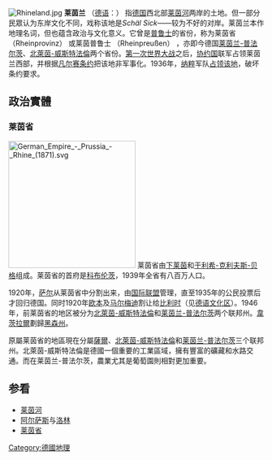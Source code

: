 {{unreferenced|time=2016-08-24T20:09:39+00:00}}
[[File:Rhineland.jpg|thumb]]
'''莱茵兰''' （[[德语|德语]]：{{lang|de|Rheinland}}） 指[[德国|德国]]西北部[[莱茵河|莱茵河]]两岸的土地。但一部分民眾认为东岸文化不同，戏称该地是''Schäl Sick''——较为不好的对岸。莱茵兰本作地理名词，但也蕴含政治与文化意义。它曾是[[普鲁士|普鲁士]]的省份，称为莱茵省 （Rheinprovinz） 或莱茵普鲁士 （Rheinpreußen） ，亦即今德国[[莱茵兰-普法尔茨|莱茵兰-普法尔茨]]、[[北萊茵-威斯特法倫|北萊茵-威斯特法倫]]两个省份。[[第一次世界大战|第一次世界大战]]之后，[[三国协约|协约国]]联军占领莱茵兰西部，并根据[[凡尔赛条约|凡尔赛条约]]把该地非军事化。1936年，[[纳粹德国|纳粹]]军队[[重新武裝萊茵蘭|占领该地]]，破坏条约要求。

==政治實體==
===莱茵省===
[[File:German_Empire_-_Prussia_-_Rhine_(1871).svg|250px]]
莱茵省由[[下莱茵大公国|下莱茵]]和[[于利希-克利夫斯-贝格|于利希-克利夫斯-贝格]]组成。莱茵省的首府是[[科布伦茨|科布伦茨]]，1939年全省有八百万人口。

1920年，[[萨尔|萨尔]]从莱茵省中分割出来，由[[国际联盟|国际联盟]]管理，直至1935年的公民投票后才回归德国。同时1920年[[欧本_（比利时）|欧本]]及[[马尔梅迪|马尔梅迪]]割让给[[比利时|比利时]]（见[[德语文化区|德语文化区]]）。1946年，前莱茵省的地区被分为[[北萊茵-威斯特法倫|北萊茵-威斯特法倫]]和[[莱茵兰-普法尔茨|莱茵兰-普法尔茨]]两个联邦州。[[韋茨拉爾|韋茨拉爾]]劃歸[[黑森州|黑森州]]。

原屬莱茵省的地區現在分屬[[薩爾|薩爾]]、[[北萊茵-威斯特法倫|北萊茵-威斯特法倫]]和[[莱茵兰-普法尔茨|莱茵兰-普法尔茨]]三个联邦州。北萊茵-威斯特法倫是德國一個重要的工業區域，擁有豐富的礦藏和水路交通。而在莱茵兰-普法尔茨，農業尤其是葡萄園則相對更加重要。

==参看==
*[[莱茵河|莱茵河]]
*[[阿尔萨斯|阿尔萨斯]]与[[洛林|洛林]]
*[[莱茵省|莱茵省]]

{{Authority control}}

[[Category:德國地理|Category:德國地理]]


{{germany-geo-stub}}